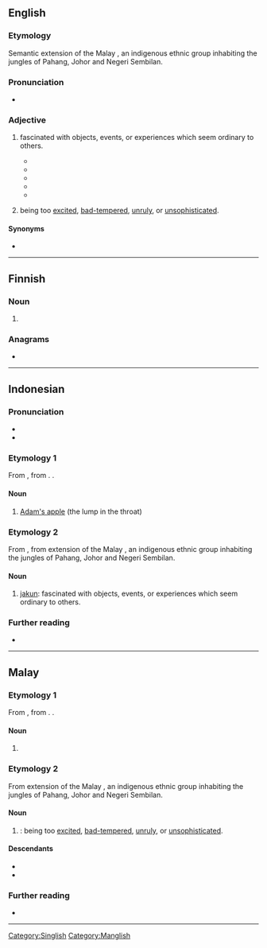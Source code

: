 ==English==

===Etymology===
Semantic extension of the Malay {{w|Jakun people|''Jakun''}}, an indigenous ethnic group inhabiting the jungles of Pahang, Johor and Negeri Sembilan.

===Pronunciation===
* {{IPA|en|/dʒʌkun/}}

===Adjective===
{{en-adj}}

# {{lb|en|informal|derogatory|Singapore}} fascinated with objects, events, or experiences which seem ordinary to others.
#* {{quote-book|en|date=February 9, 2009|title=The Jakun Tourist A Jakun Tourist’s Worst Nightmare…|
|passage=A '''jakun''' tourist’s worst nightmare…is an idiot who simply cannot see that people want to take photographs & simply stands right in front of the object jakun tourists want to photograph, & lingers around it.}}
#* {{quote-book|en|date=May 17, 2013|author=Joel Wong|title=ONE Asia MMA Summit 2013: The Recap|
|passage=Yes, it was one of the many '''jakun''' moments I had while in Singapore.}}
#* {{quote-book|en|date=December 26, 2015|author=The Halal Food Blog|title= Jinjja Chicken
|passage=And it’s popular foods in Korean culture that apparently so many of our readers are familiar with it all! But of course, we all '''jakun''' lah LOL.}}
#* {{quote-book|en|date=June 26, 2015|author=shaolintiger|title= Frog Porridge, Chicken Rice & the Journey Home
|passage=Sorry so '''jakun''', need to post a picture of my Uber because it looks like a Bentley.}}
#* {{quote-book|en|date=March 18, 2016|author=fatinabilaah||title= [Twitter feed]|passage=I was so '''jakun''' with the pen thingy and this happened hehe I feel like a kid.}}
# {{lb|en|informal|offensive|Malaysia}} being too [[excited]], [[bad-tempered]], [[unruly]], or [[unsophisticated]].

====Synonyms====
* {{l|en|sakai}}

[[Category:Singlish]]
[[Category:Manglish]]

----

==Finnish==

===Noun===
{{head|fi|noun form}}

# {{fi-form of|jakku|case=genitive|pl=singular}}

===Anagrams===
* {{anagrams|fi|a=ajknu|jukan|kujan}}

----

==Indonesian==

===Pronunciation===
* {{IPA|id|[ˈd͡ʒakʊn]}}
* {{hyphenation|id|ja|kun}}

===Etymology 1===
From {{bor|id|min|jakun}}, from {{der|id|ar|حُلْقُوم||throat; windpipe; esophagus}}. {{doublet|id|lekum}}.

====Noun====
{{id-noun}}

# [[Adam's apple]] (the lump in the throat)

===Etymology 2===
From {{bor|id|ms|jakun}}, from extension of the Malay {{w|Jakun people|''Jakun''}}, an indigenous ethnic group inhabiting the jungles of Pahang, Johor and Negeri Sembilan.

====Noun====
{{head|id|adj}}

# {{lb|id|dialect|Riau}} [[jakun]]: fascinated with objects, events, or experiences which seem ordinary to others.

===Further reading===
* {{R:KBBI Daring}}

{{C|id|Anatomy}}
----
==Malay==

===Etymology 1===
From {{bor|ms|min|jakun}}, from {{der|ms|ar|حُلْقُوم||throat; windpipe; esophagus}}. {{doublet|ms|halkum}}.

====Noun====
{{ms-noun}}

# {{alt sp|ms|halkum|t=[[Adam's apple]] (the lump in the throat)}}

===Etymology 2===
From extension of the Malay {{w|Jakun people|''Jakun''}}, an indigenous ethnic group inhabiting the jungles of Pahang, Johor and Negeri Sembilan.

====Noun====
{{head|ms|adj}}

# {{lb|ms|informal|offensive|Malaysia}} {{l|en|jakun}}: being too [[excited]], [[bad-tempered]], [[unruly]], or [[unsophisticated]].

====Descendants====
* {{desc|id|jakun}}
* {{desc|en|bor=1|jakun}}

===Further reading===
* {{R:PRPM}}

----